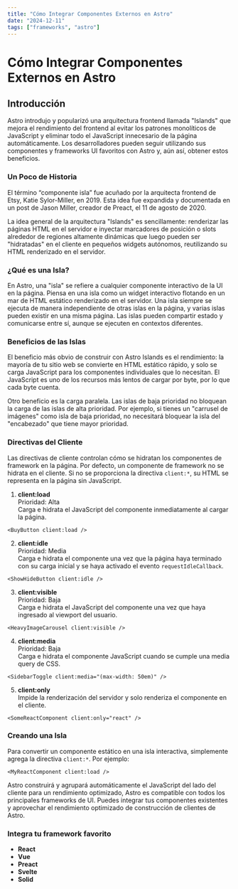 ```yaml
---
title: "Cómo Integrar Componentes Externos en Astro"
date: "2024-12-11"
tags: ["frameworks", "astro"]
---
```


# Cómo Integrar Componentes Externos en Astro

## Introducción

Astro introdujo y popularizó una arquitectura frontend llamada "Islands" que mejora el rendimiento del frontend al evitar los patrones monolíticos de JavaScript y eliminar todo el JavaScript innecesario de la página automáticamente. Los desarrolladores pueden seguir utilizando sus componentes y frameworks UI favoritos con Astro y, aún así, obtener estos beneficios.

### Un Poco de Historia

El término “componente isla” fue acuñado por la arquitecta frontend de Etsy, Katie Sylor-Miller, en 2019. Esta idea fue expandida y documentada en un post de Jason Miller, creador de Preact, el 11 de agosto de 2020.

La idea general de la arquitectura "Islands" es sencillamente: renderizar las páginas HTML en el servidor e inyectar marcadores de posición o slots alrededor de regiones altamente dinámicas que luego pueden ser "hidratadas" en el cliente en pequeños widgets autónomos, reutilizando su HTML renderizado en el servidor.

### ¿Qué es una Isla?

En Astro, una "isla" se refiere a cualquier componente interactivo de la UI en la página. Piensa en una isla como un widget interactivo flotando en un mar de HTML estático renderizado en el servidor. Una isla siempre se ejecuta de manera independiente de otras islas en la página, y varias islas pueden existir en una misma página. Las islas pueden compartir estado y comunicarse entre sí, aunque se ejecuten en contextos diferentes.

### Beneficios de las Islas

El beneficio más obvio de construir con Astro Islands es el rendimiento: la mayoría de tu sitio web se convierte en HTML estático rápido, y solo se carga JavaScript para los componentes individuales que lo necesitan. El JavaScript es uno de los recursos más lentos de cargar por byte, por lo que cada byte cuenta.

Otro beneficio es la carga paralela. Las islas de baja prioridad no bloquean la carga de las islas de alta prioridad. Por ejemplo, si tienes un "carrusel de imágenes" como isla de baja prioridad, no necesitará bloquear la isla del "encabezado" que tiene mayor prioridad.

### Directivas del Cliente

Las directivas de cliente controlan cómo se hidratan los componentes de framework en la página. Por defecto, un componente de framework no se hidrata en el cliente. Si no se proporciona la directiva `client:*`, su HTML se representa en la página sin JavaScript.

1. **client:load**  
  Prioridad: Alta  
  Carga e hidrata el JavaScript del componente inmediatamente al cargar la página.

  ```
  <BuyButton client:load />
  ```

2. **client:idle**  
  Prioridad: Media  
  Carga e hidrata el componente una vez que la página haya terminado con su carga inicial y se haya activado el evento `requestIdleCallback`.

  ```
  <ShowHideButton client:idle />
  ```

3. **client:visible**  
  Prioridad: Baja  
  Carga e hidrata el JavaScript del componente una vez que haya ingresado al viewport del usuario.

  ```
  <HeavyImageCarousel client:visible />
  ```

4. **client:media**  
  Prioridad: Baja  
  Carga e hidrata el componente JavaScript cuando se cumple una media query de CSS.

  ```
  <SidebarToggle client:media="(max-width: 50em)" />
  ```

5. **client:only**  
  Impide la renderización del servidor y solo renderiza el componente en el cliente. 

  ```
  <SomeReactComponent client:only="react" />
  ```

### Creando una Isla

Para convertir un componente estático en una isla interactiva, simplemente agrega la directiva `client:*`. Por ejemplo:

```
<MyReactComponent client:load />
```

Astro construirá y agrupará automáticamente el JavaScript del lado del cliente para un rendimiento optimizado, Astro es compatible con todos los principales frameworks de UI. Puedes integrar tus componentes existentes y aprovechar el rendimiento optimizado de construcción de clientes de Astro.

### Integra tu framework favorito

- **React**
- **Vue**
- **Preact**
- **Svelte**
- **Solid**
